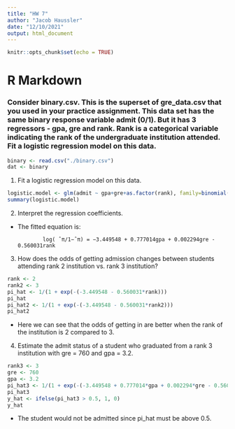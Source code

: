 ```yaml
---
title: "HW 7"
author: "Jacob Haussler"
date: "12/10/2021"
output: html_document
---
```


```r
knitr::opts_chunk$set(echo = TRUE)
```

# R Markdown
### Consider binary.csv. This is the superset of gre_data.csv that you used in your practice assignment. This data set has the same binary response variable admit (0/1). But it has 3 regressors - gpa, gre and rank. Rank is a categorical variable indicating the rank of the undergraduate institution attended. Fit a logistic regression model on this data.

```r
binary <- read.csv("./binary.csv")
dat <- binary
```


1. Fit a logistic regression model on this data. 
```r
logistic.model <- glm(admit ~ gpa+gre+as.factor(rank), family=binomial(link='logit'),data=dat)
summary(logistic.model)
```

2. Interpret the regression coefficients.
- The fitted equation is:

              log( ˆπ/1−ˆπ) = −3.449548 + 0.777014gpa + 0.002294gre - 0.560031rank

3. How does the odds of getting admission changes between students attending rank 2 institution vs. rank 3 institution?
```r
rank <- 2
rank2 <- 3
pi_hat <- 1/(1 + exp(-(-3.449548 - 0.560031*rank)))
pi_hat
pi_hat2 <- 1/(1 + exp(-(-3.449548 - 0.560031*rank2)))
pi_hat2


```

- Here we can see that the odds of getting in are better when the rank of the institution is 2 compared to 3.  

4. Estimate the admit status of a student who graduated from a rank 3 institution with gre = 760 and gpa = 3.2.

```r
rank3 <- 3
gre <- 760
gpa <- 3.2
pi_hat3 <- 1/(1 + exp(-(-3.449548 + 0.777014*gpa + 0.002294*gre - 0.560031*rank3)))
pi_hat3
y_hat <- ifelse(pi_hat3 > 0.5, 1, 0)
y_hat
```

- The student would not be admitted since pi_hat must be above 0.5. 